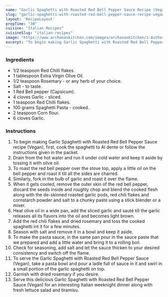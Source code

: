 ---
name: "Garlic Spaghetti with Roasted Red Bell Pepper Sauce Recipe (Vegan)"
slug: "garlic-spaghetti-with-roasted-red-bell-pepper-sauce-recipe-vegan"
layout: 'RecipeLayout'
prepTime: "30"
cuisine: "Italian Recipes"
cuisineSlug: "italian-recipes"
image: "https://www.archanaskitchen.com/images/archanaskitchen/1-Author/Nithya_Anantham/Garlic_Spaghetti_with_Roasted_Red_Bell_Pepper_Sauce_Vegan.jpg"
excerpt: "To begin making Garlic Spaghetti with Roasted Red Bell Pepper Sauce recipe Vegan, first, cook the spaghetti to Al dente or follow the instructions given in the packet"
---

### Ingredients

- 1/2 teaspoon Red Chilli flakes.
- 1 tablespoon Extra Virgin Olive Oil.
- 1/2 teaspoon Rosemary - or any herb of your choice.
- Salt - to taste.
- 1 Red Bell pepper (Capsicum).
- 4 cloves Garlic - sliced.
- 1 teaspoon Red Chilli flakes.
- 100 grams Spaghetti Pasta - cooked.
- 2 teaspoon Corn flour.
- 6 cloves Garlic.

### Instructions

1. To begin making Garlic Spaghetti with Roasted Red Bell Pepper Sauce recipe (Vegan), first, cook the spaghetti to Al dente or follow the instructions given in the packet.
1. Drain from the hot water and run it under cold water and keep it aside by tossing it with olive oil.
1. To roast the red bell pepper over the stove top, apply a little oil on the bell pepper and roast it till all the sides are charred.
1. Similarly, fork in the bulb of garlic and roast it over the flame.
1. When it gets cooled, remove the outer skin of the red bell pepper, discard the seeds inside and roughly chop and blend the cooked flesh along with the de-skinned roasted garlic pods, red chili flakes and cornstarch powder and salt to a chunky paste using a stick blender or a mixer.
1. Heat olive oil in a wide pan, add the sliced garlic and sauté till the garlic releases all its flavors into the oil and becomes light brown.
1. Add the red chili flakes and dried rosemary and toss the cooked spaghetti int it for a few minutes.
1. Season with salt and remove it in a bowl and keep it aside.
1. To make the pasta sauce, in the same pan pour in the sauce paste that we prepared and add a little water and bring it to a rolling boil.
1. Check for seasoning, add salt and let the sauce thicken to your desired consistency and switch off the flame.
1. To serve the Garlic Spaghetti with Roasted Red Bell Pepper Sauce (Vegan), take a pasta bowl and pour a ladle full of sauce in it and swirl in a small portion of the garlic spaghetti on top.
1. Garnish with dried rosemary if you desire.
1. Serve this delicious Garlic Spaghetti with Roasted Red Bell Pepper Sauce (Vegan) for an interesting Italian weeknight dinner along with fresh lettuce salad and tiramisu.
